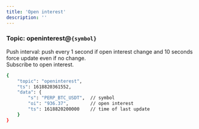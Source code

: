 ```yaml
---
title: 'Open interest'
description: ''
---
```


### Topic: openinterest@`{symbol}`
Push interval: push every 1 second if open interest change and 10 seconds force update even if no change.  
Subscribe to open interest.





<ResponseExample>

```bash
{
    "topic": "openinterest",
    "ts": 1618820361552,
    "data": {
        "s": "PERP_BTC_USDT",  // symbol
        "oi": "936.37",        // open interest
        "ts": 1618820200000    // time of last update
    }
}
```

</ResponseExample>


